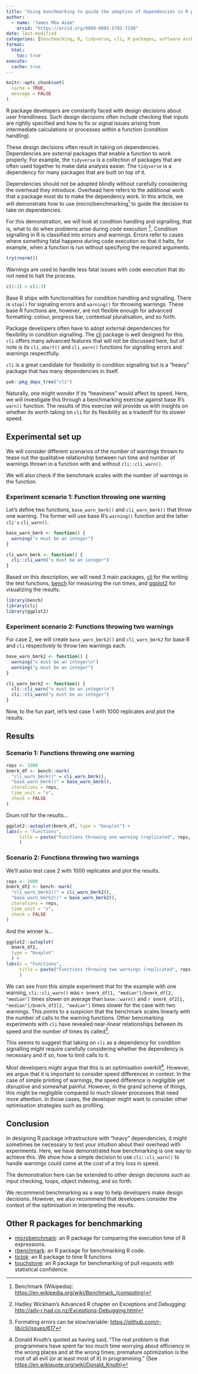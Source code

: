 ```yaml
---
title: "Using benchmarking to guide the adoption of dependencies in R packages"
author:
  - name: "James Mba Azam"
    orcid: "https://orcid.org/0000-0001-5782-7330"
date: last-modified
categories: [benchmarking, R, tidyverse, cli, R packages, software architecture]
format:
  html:
    toc: true
execute: 
  cache: true
---
```


```r
knitr::opts_chunk$set(
  cache = TRUE,
  message = FALSE
)
```

R package developers are constantly faced with design decisions about user
friendliness. Such design decisions often include checking that inputs are
rightly specified and how to fix or signal issues arising from intermediate
calculations or processes within a function (condition handling).

These design decisions often result in taking on dependencies. Dependencies are
external packages that enable a function to work properly. For example, the
`tidyverse` is a collection of packages that are often used together to
make data analysis easier. The `tidyverse` is a dependency for many
packages that are built on top of it.

Dependencies should not be adopted blindly without carefully considering the
overhead they introduce. Overhead here refers to the additional work that a
package must do to make the dependency work. In this article, we will
demonstrate how to use (micro)benchmarking[^1] to guide the decision to take on
dependencies.

For this demonstration, we will look at condition handling and signalling,
that is, what to do when problems arise during code execution [^2].
Condition signalling in R is classified into errors and warnings. Errors refer
to cases where something fatal happens during code execution so that it halts,
for example, when a function is run without specifying the required arguments.

```r
try(rnorm())
```

Warnings are used to handle less fatal issues with code execution that do not
need to halt the process.

```r
c(1:2) > c(1:3)
```

Base R ships with functionalities for condition handling and signalling. There is
`stop()` for signaling errors and `warning()` for throwing warnings. These base R
functions are, however, are not flexible enough for advanced formatting: colour,
progress bar, contextual pluralisation, and so forth.

Package developers often have to adopt external dependencies for flexibility
in condition signalling. The [cli](https://cli.r-lib.org/articles/semantic-cli.html) package is well designed for this. `cli` offers many advanced features
that will not be discussed here, but of note is its `cli_abort()` and
`cli_warn()` functions for signalling errors and warnings respectfully.

`cli` is a great candidate for flexibility in condition signalling but is
a "heavy" package that has many dependencies in itself.

```r
pak::pkg_deps_tree("cli")
```

Naturally, one might wonder if its "heaviness" would affect its speed. Here,
we will investigate this through a benchmarking exercise against base R's
`warn()` function. The results of this exercise will provide us with insights
on whether its worth taking on `cli` for its flexibility as a tradeoff for its
slower speed.

## Experimental set up

We will consider different scenarios of the number of warnings thrown to
tease out the qualitative relationship between run time and number of warnings
thrown in a function with and without `cli::cli_warn()`.

We will also check if the benchmark scales with the number of warnings in the
function.

### Experiment scenario 1: Function throwing one warning

Let's define two functions, `base_warn_bmrk()` and `cli_warn_bmrk()` that
throw one warning. The former will use base R's `warning()` function and the
latter `cli's` `cli_warn()`.

```r
base_warn_bmrk <- function() {
  warning("x must be an integer")
}

cli_warn_bmrk <- function() {
  cli::cli_warn("x must be an integer")
}
```

Based on this description, we will need 3 main packages, [cli](https://cli.r-lib.org/articles/semantic-cli.html) for the writing the
test functions,
[bench](https://cran.r-project.org/web/packages/bench/index.html) for measuring
the run times, and [ggplot2](https://ggplot2.tidyverse.org/) for visualizing
the results.

```r
library(bench)
library(cli)
library(ggplot2)
```

### Experiment scenario 2: Functions throwing two warnings

For case 2, we will create `base_warn_bmrk2()` and `cli_warn_bmrk2`
for base R and `cli` respectively to throw two warnings each.

```r
base_warn_bmrk2 <- function() {
  warning("x must be an integer\n")
  warning("y must be an integer")
}

cli_warn_bmrk2 <- function() {
  cli::cli_warn("x must be an integer\n")
  cli::cli_warn("y must be an integer")
}
```

Now, to the fun part, let's test case 1 with $1000$ replicates and plot
the results.

## Results

### Scenario 1: Functions throwing one warning

```r
reps <- 1000
bnmrk_df <- bench::mark(
  "cli_warn_bmrk()" = cli_warn_bmrk(),
  "base_warn_bmrk()" = base_warn_bmrk(),
  iterations = reps,
  time_unit = "s",
  check = FALSE
)
```

Drum roll for the results...

```r
ggplot2::autoplot(bnmrk_df, type = "boxplot") +
labs(x = "Functions",
     title = paste("Functions throwing one warning (replicated", reps, 'times)')
     )
```

### Scenario 2: Functions throwing two warnings

We'll aslso test case 2 with $1000$ replicates and plot the results.

```r
reps <- 1000
bnmrk_df2 <- bench::mark(
  "cli_warn_bmrk2()" = cli_warn_bmrk2(),
  "base_warn_bmrk2()" = base_warn_bmrk2(),
  iterations = reps,
  time_unit = "s",
  check = FALSE
)
```

And the winner is...

```r
ggplot2::autoplot(
  bnmrk_df2,
  type = "boxplot"
  ) +
labs(x = "Functions",
     title = paste("Functions throwing two warnings (replicated", reps, 'times)')
     )
```

We can see from this simple experiment that for the example with one warning, `cli::cli_warn()` was `r bnmrk_df[1, "median"]/bnmrk_df[2, "median"]` times
slower on average than `base::warn()` and `r bnmrk_df2[1, "median"]/bnmrk_df2[2, "median"]` times slower for the case with two warnings. This points to a
suspicion that the benchmark scales linearly with the number of calls to the
warning functions. Other bencmarking experiments with `cli` have revealed
near-linear relationships between its speed and the number of times its
called[^3].

This seems to suggest that taking on `cli` as a dependency for condition
signalling might require carefully considering whether the dependency is
necessary and if so, how to limit calls to it.

Most developers might argue that this is an optimisation overkill[^4]. However,
we argue that it is important to consider speed differences in context.
In the case of simple printing of warnings, the speed difference is
negligible yet disruptive and somewhat painful. However, in the grand scheme
of things, this might be negligible compared to much slower processes that
need more attention. In those cases, the developer might want to consider other
optimisation strategies such as profiling.

## Conclusion

In designing R package infrastructure with "heavy" dependencies, it might
sometimes be necessary to test your intuition about their overhead with
experiments. Here, we have demonstrated how benchmarking is one way to achieve
this. We show how a simple decision to use `cli::cli_warn()` to handle
warnings could come at the cost of a tiny loss in speed.

The demonstration here can be extended to other design decisions such as
input checking, loops, object indexing, and so forth.

We recommend benchmarking as a way to help developers make design decisions.
However, we also recommend that developers consider the context of the
optimisation in interpreting the results.

## Other R packages for benchmarking

* [microbenchmark](https://github.com/joshuaulrich/microbenchmark): an R
  package for comparing the execution time of R expressions.
* [rbenchmark](https://code.google.com/archive/p/rbenchmark/): an R package
  for benchmarking R code.
* [tictok](https://github.com/collectivemedia/tictoc): an R package to time
R functions
* [touchstone](https://github.com/lorenzwalthert/touchstone/tree/main): an R
  package for
  benchmarking of pull requests with statistical confidence.

[^1]: Benchmark (Wikipedia): <https://en.wikipedia.org/wiki/Benchmark_(computing)>
[^2]:  Hadley Wickham's Advanced R chapter on Exceptions and Debugging: <http://adv-r.had.co.nz/Exceptions-Debugging.html>
[^3]: Formating errors can be slow/variable: <https://github.com/r-lib/cli/issues/617>
[^4]: Donald Knuth's quoted as having said, "The real problem is that programmers have spent far too much time worrying about efficiency in the wrong places and at the wrong times; premature optimization is the root of all evil (or at least most of it) in programming." (See <https://en.wikiquote.org/wiki/Donald_Knuth>)
